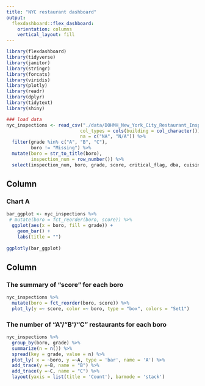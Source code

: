```yaml
---
title: "NYC restaurant dashboard"
output: 
  flexdashboard::flex_dashboard:
    orientation: columns
    vertical_layout: fill
---
```


```r
library(flexdashboard)
library(tidyverse)
library(janitor)
library(stringr)
library(forcats)
library(viridis)
library(plotly)
library(readr)
library(dplyr)
library(tidytext)
library(shiny)
```

```r
### load data
nyc_inspections <- read_csv("./data/DOHMH_New_York_City_Restaurant_Inspection_Results.csv.gz", 
                           col_types = cols(building = col_character()),
                           na = c("NA", "N/A")) %>% 
  filter(grade %in% c("A", "B", "C"),
         boro != "Missing") %>% 
  mutate(boro = str_to_title(boro),
         inspection_num = row_number()) %>%
  select(inspection_num, boro, grade, score, critical_flag, dba, cuisine_description, zipcode, violation_description)
```

Column {data-width=650}
-----------------------------------------------------------------------

### Chart A

```r
bar_ggplot <- nyc_inspections %>% 
 # mutate(boro = fct_reorder(boro, score)) %>% 
  ggplot(aes(x = boro, fill = grade)) +
    geom_bar() +
    labs(title = "")
  
ggplotly(bar_ggplot)
```

Column {data-width=350}
-----------------------------------------------------------------------

### The summary of "score" for each boro

```r
nyc_inspections %>% 
  mutate(boro = fct_reorder(boro, score)) %>% 
  plot_ly(y =~ score, color =~ boro, type = "box", colors = "Set1")
```

### The number of "A"/"B"/"C" restaurants for each boro

```r
nyc_inspections %>% 
  group_by(boro, grade) %>% 
  summarize(n = n()) %>% 
  spread(key = grade, value = n) %>% 
  plot_ly( x = ~boro, y =~A, type = 'bar', name = 'A') %>% 
  add_trace(y =~B, name = "B") %>%
  add_trace(y =~C, name = "C") %>% 
  layout(yaxis = list(title = 'Count'), barmode = 'stack')
```

